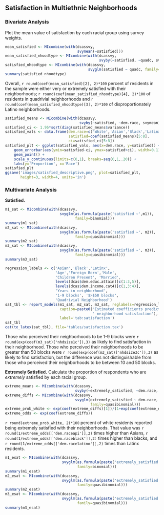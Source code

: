 ## Satisfaction in Multiethnic Neighborhoods

### Bivariate Analysis
Plot the mean value of satisfaction by each racial group using survey weights.

```{r dependent-descriptives}
mean_satisfied <- MIcombine(with(dcassvy,
                                 svymean(~satisfied)))
mean_satisfied_nhoodtype <- MIcombine(with(dcassvy,
                                           svyby(~satisfied, ~quadc, svymean)))
satisfied_nhoodtype <- MIcombine(with(dcassvy,
                                      svyglm(satisfied ~ quadc, family=quasibinomial)))
summary(satisfied_nhoodtype)
```
Overall, `r round(coef(mean_satisfied)[2], 2)*100` percent of residents in the sample were either very or extremely satisfied with their neighborhoods; `r round(coef(mean_satisfied_nhoodtype)[4], 2)*100` of residents in quadrivial neighborhoods and `r round(coef(mean_satisfied_nhoodtype)[3], 2)*100` of disproportionately Latino neighborhoods.

```{r satisfaction-bivariate}
satisfied_means <- MIcombine(with(dcassvy,
                                  svyby(~satisfied, ~dem.race, svymean)))
satisfied_ci <- 1.96*sqrt(diag(satisfied_means$variance))
satisfied_vals <- data.frame(dem.race=c('White','Asian','Black','Latinx'),
                             satisfied=coef(satisfied_means)[5:8],
                             ci=satisfied_ci[5:8])
satisfied_plt <- ggplot(satisfied_vals, aes(x=dem.race, y=satisfied)) +
    geom_errorbar(aes(ymin=satisfied-ci, ymax=satisfied+ci), width=0.1) +
    geom_point() +
    scale_y_continuous(limits=c(0,1), breaks=seq(0,1,.20)) +
    labs(y='Proportion', x='Race')
satisfied_plt
ggsave('images/satisfied_descriptive.png', plot=satisfied_plt,
       height=3, width=4, units='in')
```

### Multivariate Analysis
**Satisfied.**

```{r satisfied-analysis, warning=FALSE, results='hide'}
m1_sat <- MIcombine(with(dcassvy,
                         svyglm(as.formula(paste('satisfied ~',m1)), 
                                family=binomial)))
summary(m1_sat)
m2_sat <- MIcombine(with(dcassvy,
                         svyglm(as.formula(paste('satisfied ~', m2)),
                                family=quasibinomial)))
summary(m2_sat)
m3_sat <- MIcombine(with(dcassvy,
                         svyglm(as.formula(paste('satisfied ~', m3)), 
                                family=quasibinomial)))
summary(m3_sat)
```

```{r report-satisfaction-analysis}
regression_labels <- c('Asian','Black','Latinx',
                       'Age','Foreign Born','Male',
                       'Children Present', 'Married',
                       levels(dcas$dem.educ.attain)[c(1:3,5)],
                       levels(dcas$dem.income.cat4)[c(1,3:4)],
                       'Years in neighborhood',
                       '1-9 blocks', '$>$50 blocks',
                       'Quadrivial Neighborhood')
sat_tbl <- report_models(m1_sat, m2_sat, m3_sat, reglabels=regression_labels,
                         caption=paste0('Estimated coefficients predicting ',
                                        ' neighborhood satisfaction'),
                         label='tab:satisfaction')
sat_tbl
cat(to_latex(sat_tbl), file='tables/satisfaction.tex')
```

Those who perceived their neighborhoods to be 1-9 blocks were `r round(exp(coef(m3_sat)['nhdsize1c']),3)` as likely to find satisfaction in their neighborhood. Those who perceived their neighborhoods to be greater than 50 blocks were `r round(exp(coef(m3_sat)['nhdsize3c']),3)` as likely to find satisfaction, but the difference was not distinguishable from those who perceived their neighborhoods to be between 10 and 50 blocks.

**Extremely Satisfied.** Calculate the proportion of respondents who are *extremely* satisfied by each racial group.

```{r bivariate-extremely-satisfied}
extreme_means <- MIcombine(with(dcassvy,
                                svyby(~extremely_satisfied, ~dem.race, svymean)))
extreme_diffs <- MIcombine(with(dcassvy, 
                                svyglm(extremely_satisfied ~ dem.race,
                                       family=quasibinomial)))
extreme_prob_white <- exp(coef(extreme_diffs)[1])/(1+exp(coef(extreme_diffs)[1]))
extreme_odds <- exp(coef(extreme_diffs))
```

`r round(extreme_prob_white, 2)*100` percent of white residents reported being extremely satisfied with their neighborhoods. That value was
`r round(1/extreme_odds[['dem.raceapi']],2)` times higher than Asians,
`r round(1/extreme_odds[['dem.raceblack']],2)` times higher than blacks, and
`r round(1/extreme_odds[['dem.racelatino']],2)` times than Latinx residents.

```{r extremely-satisfied-analysis, results='hide'}
m1_esat <- MIcombine(with(dcassvy,
                          svyglm(as.formula(paste('extremely_satisfied ~', m1)),
                                 family=binomial)))
summary(m1_esat)
m2_esat <- MIcombine(with(dcassvy,
                          svyglm(as.formula(paste('extremely_satisfied ~', m2)),
                                 family=quasibinomial)))
summary(m2_esat)
m3_esat <- MIcombine(with(dcassvy,
                          svyglm(as.formula(paste('extremely_satisfied ~', m3)),
                                 family=quasibinomial)))
summary(m3_esat)
```


